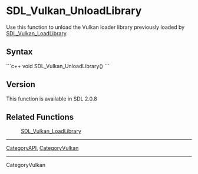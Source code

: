 
<!-- #*^*^*^*^*See http://wiki.libsdl.org/moin.cgi/SGFunctions for details on editing this page*^*^*^*^* -->


= SDL_Vulkan_UnloadLibrary =

Use this function to unload the Vulkan loader library previously loaded by [[SDL_Vulkan_LoadLibrary]].




== Syntax ==
```c++
void SDL_Vulkan_UnloadLibrary()
```


== Version ==
This function is available in SDL 2.0.8

== Related Functions ==
:[[SDL_Vulkan_LoadLibrary]]

----
[[CategoryAPI]], [[CategoryVulkan]]
----
CategoryVulkan
